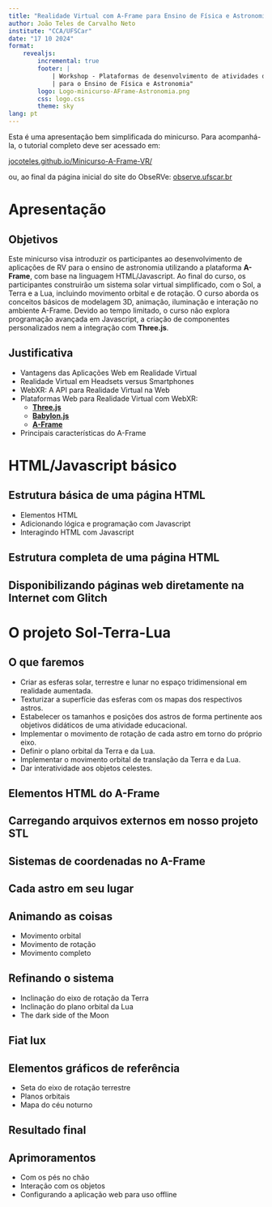 ```yaml
---
title: "Realidade Virtual com A-Frame para Ensino de Física e Astronomia"
author: João Teles de Carvalho Neto
institute: "CCA/UFSCar"
date: "17 10 2024"
format:
    revealjs:
        incremental: true
        footer: |
            | Workshop - Plataformas de desenvolvimento de atividades de Realidade Virtual
            | para o Ensino de Física e Astronomia"
        logo: Logo-minicurso-AFrame-Astronomia.png
        css: logo.css
        theme: sky
lang: pt
---
```


Esta é uma apresentação bem simplificada do minicurso. Para acompanhá-la, o tutorial completo deve ser acessado em:

[jocoteles.github.io/Minicurso-A-Frame-VR/](https://jocoteles.github.io/Minicurso-A-Frame-VR/)

ou, ao final da página inicial do site do ObseRVe: [observe.ufscar.br](https://observe.ufscar.br/) 

# Apresentação

## Objetivos {.smaller}

Este minicurso visa introduzir os participantes ao desenvolvimento de aplicações de RV para o ensino de astronomia utilizando a plataforma **A-Frame**, com base na linguagem HTML/Javascript. Ao final do curso, os participantes construirão um sistema solar virtual simplificado, com o Sol, a Terra e a Lua, incluindo movimento orbital e de rotação. O curso aborda os conceitos básicos de modelagem 3D, animação, iluminação e interação no ambiente A-Frame. Devido ao tempo limitado, o curso não explora programação avançada em Javascript, a criação de componentes personalizados nem a integração com **Three.js**. 

## Justificativa

- Vantagens das Aplicações Web em Realidade Virtual
- Realidade Virtual em Headsets versus Smartphones
- WebXR: A API para Realidade Virtual na Web
- Plataformas Web para Realidade Virtual com WebXR:
    - [**Three.js**](https://threejs.org/) 
    - [**Babylon.js**](https://www.babylonjs.com/) 
    - [**A-Frame**](https://aframe.io/)
- Principais características do A-Frame


# HTML/Javascript básico

## Estrutura básica de uma página HTML

- Elementos HTML
- Adicionando lógica e programação com Javascript
- Interagindo HTML com Javascript

## Estrutura completa de uma página HTML

## Disponibilizando páginas web diretamente na Internet com Glitch {#sec-glitch}


# O projeto Sol-Terra-Lua

## O que faremos {.smaller}

- Criar as esferas solar, terrestre e lunar no espaço tridimensional em realidade aumentada.
- Texturizar a superfície das esferas com os mapas dos respectivos astros.
- Estabelecer os tamanhos e posições dos astros de forma pertinente aos objetivos didáticos de uma atividade educacional.
- Implementar o movimento de rotação de cada astro em torno do próprio eixo.
- Definir o plano orbital da Terra e da Lua.
- Implementar o movimento orbital de translação da Terra e da Lua.
- Dar interatividade aos objetos celestes.

## Elementos HTML do A-Frame

## Carregando arquivos externos em nosso projeto STL

## Sistemas de coordenadas no A-Frame

## Cada astro em seu lugar

## Animando as coisas

- Movimento orbital
- Movimento de rotação
- Movimento completo

## Refinando o sistema

- Inclinação do eixo de rotação da Terra
- Inclinação do plano orbital da Lua
- The dark side of the Moon

## Fiat lux

## Elementos gráficos de referência

- Seta do eixo de rotação terrestre
- Planos orbitais
- Mapa do céu noturno

## Resultado final

## Aprimoramentos

- Com os pés no chão
- Interação com os objetos
- Configurando a aplicação web para uso offline
